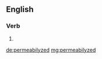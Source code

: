 ==English==

===Verb===
{{head|en|verb form}}

# {{en-past of|permeabilyzed}}

[[de:permeabilyzed]]
[[mg:permeabilyzed]]